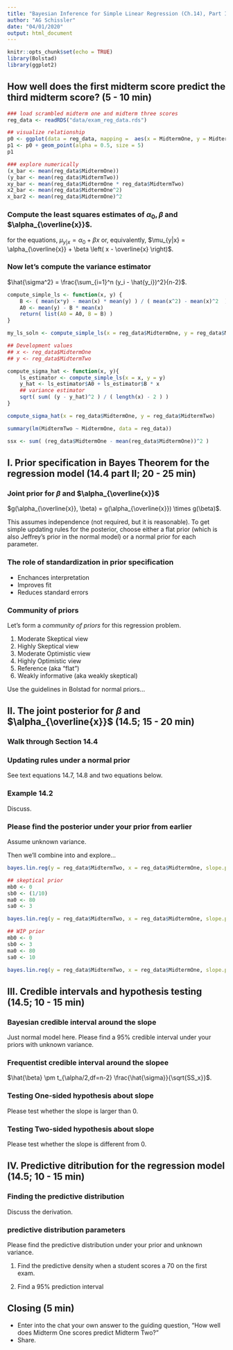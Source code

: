 ```yaml
---
title: "Bayesian Inference for Simple Linear Regression (Ch.14), Part II"
author: "AG Schissler"
date: "04/01/2020"
output: html_document
---
```


```r
knitr::opts_chunk$set(echo = TRUE)
library(Bolstad)
library(ggplot2)
```

## How well does the first midterm score predict the third midterm score? (5 - 10 min)

```r
### load scrambled midterm one and midterm three scores
reg_data <- readRDS("data/exam_reg_data.rds")

## visualize relationship
p0 <- ggplot(data = reg_data, mapping =  aes(x = MidtermOne, y = MidtermTwo))
p1 <- p0 + geom_point(alpha = 0.5, size = 5)
p1

### explore numerically
(x_bar <- mean(reg_data$MidtermOne))
(y_bar <- mean(reg_data$MidtermTwo))
xy_bar <- mean(reg_data$MidtermOne * reg_data$MidtermTwo)
x2_bar <- mean(reg_data$MidtermOne^2)
x_bar2 <- mean(reg_data$MidtermOne)^2
```
### Compute the least squares estimates of $\alpha_0, \beta$ and $\alpha_{\overline{x}}$.

for the equations, $\mu_{y|x} = \alpha_0 + \beta x$ or, equivalently, $\mu_{y|x} = \alpha_{\overline{x}} + \beta \left( x - \overline{x} \right)$.

### Now let's compute the variance estimator

$\hat{\sigma^2} = \frac{\sum_{i=1}^n (y_i - \hat{y_i})^2}{n-2}$.

```r
compute_simple_ls <- function(x, y) {
    B <- ( mean(x*y) - mean(x) * mean(y) ) / ( mean(x^2) - mean(x)^2  )
    A0 <- mean(y) - B * mean(x)
    return( list(A0 = A0, B = B) )
}

my_ls_soln <- compute_simple_ls(x = reg_data$MidtermOne, y = reg_data$MidtermTwo)

## Development values
## x <- reg_data$MidtermOne
## y <- reg_data$MidtermTwo

compute_sigma_hat <- function(x, y){
    ls_estimator <- compute_simple_ls(x = x, y = y)
    y_hat <- ls_estimator$A0 + ls_estimator$B * x
    ## variance estimator
    sqrt( sum( (y - y_hat)^2 ) / ( length(x) - 2 ) )
}

compute_sigma_hat(x = reg_data$MidtermOne, y = reg_data$MidtermTwo)

summary(lm(MidtermTwo ~ MidtermOne, data = reg_data))

ssx <- sum( (reg_data$MidtermOne - mean(reg_data$MidtermOne))^2 )

```

## I. Prior specification in Bayes Theorem for the regression model (14.4 part II; 20 - 25 min)

### Joint prior for $\beta$ and $\alpha_{\overline{x}}$

$g(\alpha_{\overline{x}}, \beta) = g(\alpha_{\overline{x}}) \times g(\beta)$. 

This assumes independence (not required, but it is reasonable). To get simple updating rules for the posterior, choose either a flat prior (which is also Jeffrey's prior in the normal model) or a normal prior for each parameter.

### The role of standardization in prior specification

- Enchances interpretation
- Improves fit
- Reduces standard errors

### Community of priors

Let's form a *community of priors* for this regression problem.

1. Moderate Skeptical view
2. Highly Skeptical view
3. Moderate Optimistic view
4. Highly Optimistic view
5. Reference (aka "flat")
6. Weakly informative (aka weakly skeptical)

Use the guidelines in Bolstad for normal priors...

## II. The joint posterior for $\beta$ and $\alpha_{\overline{x}}$ (14.5; 15 - 20 min)

### Walk through Section 14.4 

### Updating rules under a normal prior

See text equations 14.7, 14.8 and two equations below.

### Example 14.2

Discuss.

### Please find the posterior under your prior from earlier

Assume unknown variance.

Then we'll combine into and explore...

```r

bayes.lin.reg(y = reg_data$MidtermTwo, x = reg_data$MidtermOne, slope.prior = "flat", intcpt.prior = "flat", plot.data = TRUE)

## skeptical prior
mb0 <- 0
sb0 <- (1/10)
ma0 <- 80
sa0 <- 3

bayes.lin.reg(y = reg_data$MidtermTwo, x = reg_data$MidtermOne, slope.prior = "normal", intcpt.prior = "normal", mb0=mb0, sb0=sb0, ma0=ma0, sa0=sa0, plot.data = TRUE)

## WIP prior
mb0 <- 0
sb0 <- 3
ma0 <- 80
sa0 <- 10

bayes.lin.reg(y = reg_data$MidtermTwo, x = reg_data$MidtermOne, slope.prior = "normal", intcpt.prior = "normal", mb0=mb0, sb0=sb0, ma0=ma0, sa0=sa0, plot.data = TRUE)

```

## III. Credible intervals and hypothesis testing (14.5; 10 - 15 min)

### Bayesian credible interval around the slope

Just normal model here. Please find a 95% credible interval under your priors with unknown variance.

### Frequentist credible interval around the slopee

$\hat{\beta} \pm t_{\alpha/2,df=n-2} \frac{\hat{\sigma}}{\sqrt{SS_x}}$.

### Testing One-sided hypothesis about slope

Please test whether the slope is larger than 0.

### Testing Two-sided hypothesis about slope

Please test whether the slope is different from 0.

## IV. Predictive ditribution for the regression model (14.5; 10 - 15 min)

### Finding the predictive distribution

Discuss the derivation.

### predictive distribution parameters

Please find the predictive distribution under your prior and unknown variance.

1. Find the predictive density when a student scores a 70 on the first exam.

2. Find a 95% prediction interval

## Closing (5 min)

- Enter into the chat your own answer to the guiding question, "How well does Midterm One scores predict Midterm Two?"
- Share.
